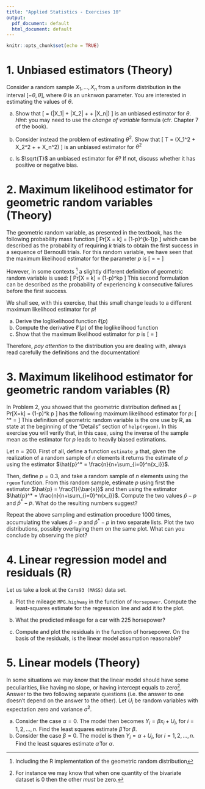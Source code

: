 ```yaml
---
title: "Applied Statistics - Exercises 10"
output:
  pdf_document: default
  html_document: default
---
```


```r
knitr::opts_chunk$set(echo = TRUE)
```

# 1. Unbiased estimators (Theory)

Consider a random sample $X_1, \dots, X_n$ from a uniform distribution in the interval $[-\theta, \theta]$, where $\theta$ is an unknwon parameter.
You are interested in estimating the values of $\theta$.

a. Show that
\[
  \hat{\Theta} = \frac{2}{n}(|X_1| + |X_2| + \dots + |X_n|)
\]
is an unbiased estimator for $\theta$. 
_Hint_: you may need to use the _change of variable_ formula (cfr. Chapter 7 of the book).

b. Consider instead the problem of estimating $\theta^2$. Show that
\[
  T = \frac{3}{n}(X_1^2 + X_2^2 + \dots + X_n^2)
\]
is an unbiased estimator for $\theta^2$

b. Is $\sqrt{T}$ an unbiased estimator for $\theta$? If not, discuss whether it has positive or negative bias.


# 2. Maximum likelihood estimator for geometric random variables (Theory)

The geometric random variable, as presented in the textbook, has the following probability mass function
\[
   Pr[X = k] = (1-p)^{k-1}\cdot p
\]
which can be described as the probability of requiring $k$ trials to obtain the first success in a sequence of Bernoulli trials.
For this random variable, we have seen that the maximum likelihood estimator for the parameter $p$ is
\[
  \hat{p} = \frac{n}{\sum_{i=0}^n x_i} = \frac{1}{\bar{x}}
\]

However, in some contexts ^[Including the R implementation of the geometric random distribution] a slightly different definition of geometric random variable is used:
\[
  Pr[X = k] = (1-p)^k\cdot p
\]
This second formulation can be described as the probability of experiencing $k$ consecutive failures before the first success.

We shall see, with this exercise, that this small change leads to a different maximum likelihood estimator for $p$!

 a. Derive the loglikelihood function $\ell(p)$
 b. Compute the derivative $\ell'(p)$ of the loglikelihood function
 c. Show that the maximum likelihood estimator for $p$ is
    \[
      \hat{p} = \frac{n}{n+\sum_{i=0}^n{x_i}}
    \]
    
Therefore, _pay attention_ to the distribution you are dealing with, always read carefully the definitions and the documentation!

# 3. Maximum likelihood estimator for geometric random variables (R)

In Problem 2, you showed that the geometric distribution defined as
\[
  Pr[X=k] = (1-p)^k \cdot p
\]
has the following maximum likelihood estimator for $p$:
\[
  \hat{p}^* = \frac{n}{n+\sum_{i=0}^n{x_i}}
\]
This definition of geometric random variable is the one use by R, as state at the beginning of the "Details" section of `help(rgeom)`.
In this exercise you will verify that, in this case, using the inverse of the sample mean as the estimator for $p$ leads to heavily biased estimations.

Let $n=200$.
First of all, define a function `estimate_p` that, given the realization of a random sample of $n$ elements it returns the estimate of $p$ using the estimator $\hat{p}^* = \frac{n}{n+\sum_{i=0}^n{x_i}}$.

Then, define $p=0.3$, and take a random sample of $n$ elements using the `rgeom` function.
From this random sample, estimate $p$ using first the estimator $\hat{p} = \frac{1}{\bar{x}}$ and then using the estimator $\hat{p}^* = \frac{n}{n+\sum_{i=0}^n{x_i}}$.
Compute the two values $\hat{p} - p$ and $\hat{p}^* - p$. What do the resulting numbers suggest?

Repeat the above sampling and estimation procedure 1000 times, accumulating the values $\hat{p} - p$ and $\hat{p}^* - p$ in two separate lists. Plot the two distributions, possibly overlaying them on the same plot. What can you conclude by observing the plot?


# 4. Linear regression model and residuals (R)

Let us take a look at the `Cars93 (MASS)` data set.

(a) Plot the mileage `MPG.highway` in the function of `Horsepower`. Compute the least-squares estimate for the regression line and add it to the plot. 

(b) What the predicted mileage for a car with 225 horsepower?

(c) Compute and plot the residuals in the function of horsepower. On the basis of the residuals, is the linear model assumption reasonable?

# 5. Linear models (Theory)

In some situations we may know that the linear model should have some peculiarities, like having no slope, or having intercept equals to zero^[For instance we may know that when one quantity of the bivariate dataset is 0 then the other _must_ be zero.]. Answer to the two following separate questions (i.e. the answer to one doesn't depend on the answer to the other).
Let $U_i$ be random variables with expectation zero and variance $\sigma^2$.

 a. Consider the case $\alpha=0$. The model then becomes $Y_i = \beta x_i + U_i$, for $i=1,2,\dots,n$.
    Find the least squares estimate $\hat{\beta}$ for $\beta$. 
 b. Consider the case $\beta=0$. The model is then $Y_i = \alpha + U_i$, for $i=1,2,\dots,n$.
    Find the least squares estimate $\hat{\alpha}$ for $\alpha$. 


